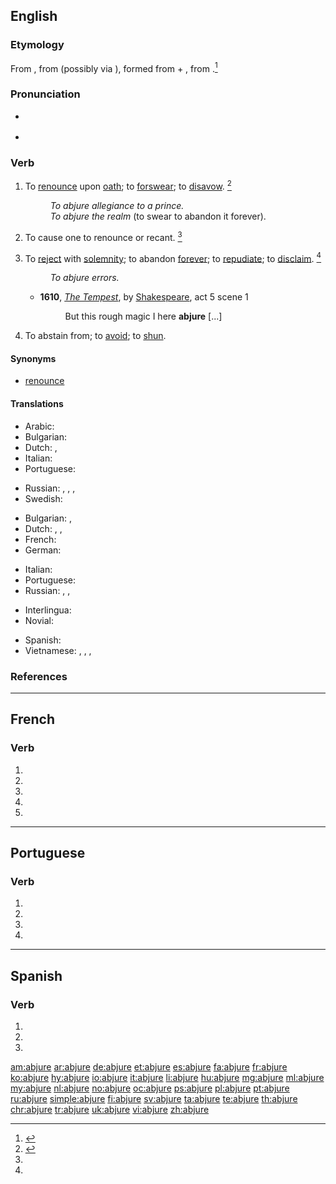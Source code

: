 {{also|abjuré}}
==English==

===Etymology===
From {{etyl|enm|en}} {{term|abjuren|lang=enm}}, from {{etyl|la|en}} {{m|la|abiūrō||deny upon oath}} (possibly via {{etyl|frm|en}} {{term|abiurer|abjurer|lang=frm}}), formed from {{term|ab||from, away from|lang=la}} + {{m|la|iūro||swear or take an oath}}, from {{m|la|iūs||law, right, duty}}.<ref>{{R:CDOE|page=3}}</ref>

===Pronunciation===
* {{a|US}} {{IPA|/æbˈdʒʊɹ/|lang=en}}
* {{audio|en-us-abjure.ogg|Audio (US)|lang=en}}

===Verb===
{{en-verb|abjur}}

# {{context|transitive|lang=en}} To [[renounce]] upon [[oath]]; to [[forswear]]; to [[disavow]]. {{defdate|First attested around 1350 to 1470.}}<ref name=SOED>{{R:SOED5|page=5}}</ref>
#: ''To abjure allegiance to a prince.''
#: ''To abjure the realm'' (to swear to abandon it forever).
# {{context|transitive|obsolete|historical|lang=en}} To cause one to renounce or recant. {{defdate|First attested around 1350 to 1470.}}<ref name=SOED/>
# {{context|transitive|lang=en}} To [[reject]] with [[solemnity]]; to abandon [[forever]]; to [[repudiate]]; to [[disclaim]]. {{defdate|First attested around 1350 to 1470.}}<ref name=SOED/>
#: ''To abjure errors.''
#* '''1610''', ''[[s:The Tempest|The Tempest]]'', by [[w:William Shakespeare|Shakespeare]], act 5 scene 1
#*: But this rough magic I here '''abjure''' [...]
# {{context|transitive|lang=en}} To abstain from; to [[avoid]]; to [[shun]].

====Synonyms====
* [[renounce]]

====Translations====
{{trans-top|to renounce upon oath}}
* Arabic: {{t|ar|اِرْتَدَّ|tr=irtádda|sc=Arab}}
* Bulgarian: {{t|bg|[[отричам]] [[се]] [[под]] [[клетва]]|tr=otríčam se pod klétva}}
* Dutch: {{t+|nl|afzweren}}, {{t|nl|[[verzaken]] [[aan]] een [[eed]]}}
* Italian: {{t+|it|abiurare}}
* Portuguese: {{t+|pt|abjurar}}
{{trans-mid}}
* Russian: {{t+|ru|отрекаться|impf|tr=otrekátʹsja|sc=Cyrl}}, {{t+|ru|отречься|pf|tr=otréčʹsja|sc=Cyrl}}, {{t|ru|[[клятвенно]] [[отрекаться]]|tr=kljátvenno otrekátʹsja|sc=Cyrl}}, {{t|ru|[[отрицать]] [[под]] [[присяга|присягой]]|tr=otricátʹ pod prisjágoj|sc=Cyrl}}
* Swedish: {{t|sv|avsvära}}
{{trans-bottom}}

{{trans-top|to renounce with solemnity}}
* Bulgarian: {{t+|bg|отказвам|tr=otkázvam se|alt=отказвам се}}, {{t+|bg|отхвърлям|tr=othvǎ̀rljam}}
* Dutch: {{t+|nl|afzweren}}, {{t+|nl|herroepen}}, {{qualifier|aan}} {{t|nl|verzaken}}
* French: {{t+|fr|abjurer}}
* German: {{qualifier|with dative}} {{t|de|abschwören}}
{{trans-mid}}
* Italian: {{t+|it|abiurare}}
* Portuguese: {{t+|pt|abjurar}}
* Russian: {{t+|ru|отказываться|impf|tr=otkázyvatʹsja|sc=Cyrl}}, {{t+|ru|отказаться|pf|tr=otkazátʹsja|sc=Cyrl}}, {{t|ru|[[торжественно]] [[отрекаться]]|tr=toržéstvenno otrekátʹsja|sc=Cyrl}}
{{trans-bottom}}

{{checktrans-top}}
* Interlingua: {{t-check|ia|abjurar}}
* Novial: {{t-check|nov|abjura}}
{{trans-mid}}
* Spanish: {{t+check|es|abjurar}}
* Vietnamese: {{t-check|vi|tuyên bố bỏ}}, {{t-check|vi|nguyện bỏ}}, {{t+check|vi|rút lui}}, {{t-check|vi|thề bỏ}}
{{trans-bottom}}

===References===
<references/>

----

==French==

===Verb===
{{fr-verb-form}}

# {{conjugation of|abjurer||1|s|pres|ind|lang=fr}}
# {{conjugation of|abjurer||3|s|pres|ind|lang=fr}}
# {{conjugation of|abjurer||1|s|pres|sub|lang=fr}}
# {{conjugation of|abjurer||1|s|pres|sub|lang=fr}}
# {{conjugation of|abjurer||2|s|imp|lang=fr}}

----

==Portuguese==

===Verb===
{{pt-verb-form}}

# {{pt-verb form of|abjurar|ar|subjunctive|present|singular|first}}
# {{pt-verb form of|abjurar|ar|subjunctive|present|singular|third}}
# {{pt-verb form of|abjurar|ar|imperative|affirmative|singular|third|}}
# {{pt-verb form of|abjurar|ar|imperative|negative|singular|third|}}

----

==Spanish==

===Verb===
{{es-verb-form|abjurar}}

# {{es-verb form of|ending=ar|mood=subjunctive|tense=present|pers=1|number=singular|abjurar}}
# {{es-verb form of|ending=ar|mood=subjunctive|tense=present|pers=2|formal=yes|number=singular|abjurar}}
# {{es-verb form of|ending=ar|mood=subjunctive|tense=present|pers=3|number=singular|abjurar}}

[[am:abjure]]
[[ar:abjure]]
[[de:abjure]]
[[et:abjure]]
[[es:abjure]]
[[fa:abjure]]
[[fr:abjure]]
[[ko:abjure]]
[[hy:abjure]]
[[io:abjure]]
[[it:abjure]]
[[li:abjure]]
[[hu:abjure]]
[[mg:abjure]]
[[ml:abjure]]
[[my:abjure]]
[[nl:abjure]]
[[no:abjure]]
[[oc:abjure]]
[[ps:abjure]]
[[pl:abjure]]
[[pt:abjure]]
[[ru:abjure]]
[[simple:abjure]]
[[fi:abjure]]
[[sv:abjure]]
[[ta:abjure]]
[[te:abjure]]
[[th:abjure]]
[[chr:abjure]]
[[tr:abjure]]
[[uk:abjure]]
[[vi:abjure]]
[[zh:abjure]]